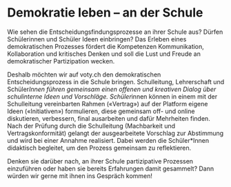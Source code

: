 
# Demokratie leben – an der Schule

Wie sehen die Entscheidungsfindungsprozesse an ihrer Schule aus? Dürfen Schülerinnen
und Schüler Ideen einbringen? Das Erleben eines demokratischen Prozesses fördert
die Kompetenzen Kommunikation, Kollaboration und kritisches Denken und soll die Lust
und Freude an demokratischer Partizipation wecken.

Deshalb möchten wir auf voty.ch den demokratischen Entscheidungsprozess in
die Schule bringen. Schulleitung, Lehrerschaft und Schüler*Innen führen
gemeinsam einen offenen und kreativen Dialog über schulinterne
Ideen und Vorschläge. Schüler*innen können in einem mit der
Schulleitung vereinbarten Rahmen («Vertrag») auf der Platform eigene
Ideen («Initiativen») formulieren, diese gemeinsam off- und online
diskutieren, verbessern, final ausarbeiten und dafür Mehrheiten
finden. Nach der Prüfung durch die Schulleitung (Machbarkeit und
Vertragskonformität) gelangt der ausgearbeitete Vorschlag zur
Abstimmung und wird bei einer Annahme realisiert. Dabei werden die
Schüler\*Innen didaktisch begleitet, um den Prozess gemeinsam zu
reflektieren.

<Info type="info" py={3}>
  Denken sie darüber nach, an ihrer Schule partizipative Prozessen einzuführen
  oder haben sie bereits Erfahrungen damit gesammelt? Dann würden wir gerne mit
  ihnen ins Gespräch kommen!
  <br />
  <br />
  <NewsletterSlim campaign="modul3-leben" />
</Info>
